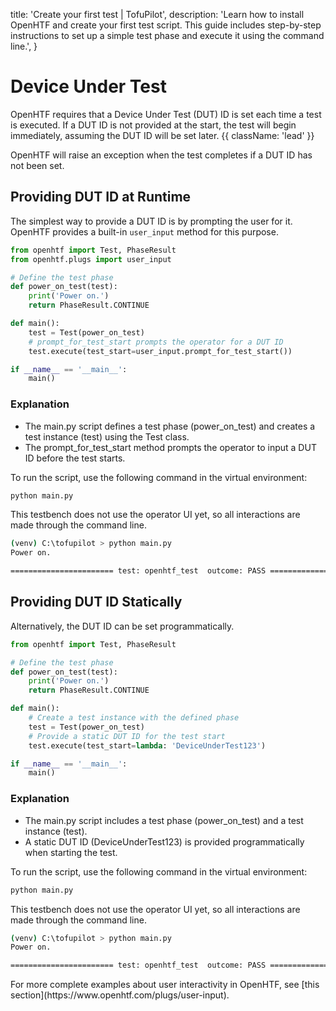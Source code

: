   title: 'Create your first test | TofuPilot',
  description:
    'Learn how to install OpenHTF and create your first test script. This guide includes step-by-step instructions to set up a simple test phase and execute it using the command line.',
}

# Device Under Test

OpenHTF requires that a Device Under Test (DUT) ID is set each time a test is executed. If a DUT ID is not provided at the start, the test will begin immediately, assuming the DUT ID will be set later. {{ className: 'lead' }}

<Note>
  OpenHTF will raise an exception when the test completes if a DUT ID has not
  been set.
</Note>

## Providing DUT ID at Runtime

The simplest way to provide a DUT ID is by prompting the user for it. OpenHTF provides a built-in `user_input` method for this purpose.

```python {title: 'main.py'}
from openhtf import Test, PhaseResult
from openhtf.plugs import user_input

# Define the test phase
def power_on_test(test):
    print('Power on.')
    return PhaseResult.CONTINUE

def main():
    test = Test(power_on_test)
    # prompt_for_test_start prompts the operator for a DUT ID
    test.execute(test_start=user_input.prompt_for_test_start())

if __name__ == '__main__':
    main()
```

### Explanation

- The main.py script defines a test phase (power_on_test) and creates a test instance (test) using the Test class.
- The prompt_for_test_start method prompts the operator to input a DUT ID before the test starts.

To run the script, use the following command in the virtual environment:

```sh
python main.py
```

This testbench does not use the operator UI yet, so all interactions are made through the command line.

```sh
(venv) C:\tofupilot > python main.py
Power on.

======================= test: openhtf_test  outcome: PASS ======================
```

## Providing DUT ID Statically

Alternatively, the DUT ID can be set programmatically.

```python {title: 'main.py'}
from openhtf import Test, PhaseResult

# Define the test phase
def power_on_test(test):
    print('Power on.')
    return PhaseResult.CONTINUE

def main():
    # Create a test instance with the defined phase
    test = Test(power_on_test)
    # Provide a static DUT ID for the test start
    test.execute(test_start=lambda: 'DeviceUnderTest123')

if __name__ == '__main__':
    main()
```

### Explanation

- The main.py script includes a test phase (power_on_test) and a test instance (test).
- A static DUT ID (DeviceUnderTest123) is provided programmatically when starting the test.

To run the script, use the following command in the virtual environment:

```sh
python main.py
```

This testbench does not use the operator UI yet, so all interactions are made through the command line.

```sh
(venv) C:\tofupilot > python main.py
Power on.

======================= test: openhtf_test  outcome: PASS ======================
```

<Note>
  For more complete examples about user interactivity in OpenHTF, see [this
  section](https://www.openhtf.com/plugs/user-input).
</Note>
